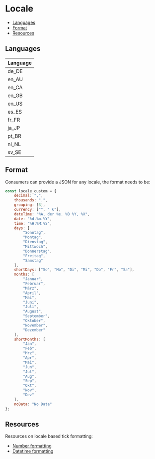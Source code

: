 # Locale

-   [Languages](#languages)
-   [Format](#format)
-   [Resources](#resources)

## Languages

| Language |
| -------- |
| de_DE    |
| en_AU    |
| en_CA    |
| en_GB    |
| en_US    |
| es_ES    |
| fr_FR    |
| ja_JP    |
| pt_BR    |
| nl_NL    |
| sv_SE    |

## Format

Consumers can provide a JSON for any locale, the format needs to be:

```javascript
const locale_custom = {
    decimal: ",",
    thousands: ".",
    grouping: [3],
    currency: ["", " €"],
    dateTime: "%A, der %e. %B %Y, %X",
    date: "%d.%m.%Y",
    time: "%H:%M:%S",
    days: [
        "Sonntag",
        "Montag",
        "Dienstag",
        "Mittwoch",
        "Donnerstag",
        "Freitag",
        "Samstag"
    ],
    shortDays: ["So", "Mo", "Di", "Mi", "Do", "Fr", "Sa"],
    months: [
        "Januar",
        "Februar",
        "März",
        "April",
        "Mai",
        "Juni",
        "Juli",
        "August",
        "September",
        "Oktober",
        "November",
        "Dezember"
    ],
    shortMonths: [
        "Jan",
        "Feb",
        "Mrz",
        "Apr",
        "Mai",
        "Jun",
        "Jul",
        "Aug",
        "Sep",
        "Okt",
        "Nov",
        "Dez"
    ],
    noData: "No Data"
};
```

## Resources

Resources on locale based tick formatting:

-   [Number formatting](https://github.com/d3/d3-time-format/blob/master/README.md#locale_format)
-   [Datetime formatting](https://github.com/d3/d3-time-format/blob/master/README.md#timeFormatLocale)
